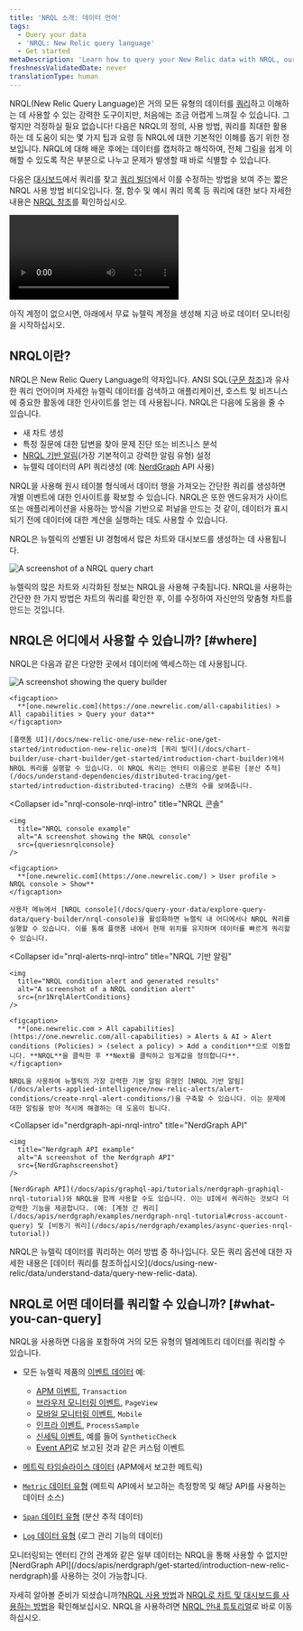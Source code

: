 ```yaml
---
title: 'NRQL 소개: 데이터 언어'
tags:
  - Query your data
  - 'NRQL: New Relic query language'
  - Get started
metaDescription: 'Learn how to query your New Relic data with NRQL, our SQL-like query language.'
freshnessValidatedDate: never
translationType: human
---
```









NRQL(New Relic Query Language)은 거의 모든 유형의 데이터를 [쿼리](/docs/using-new-relic/data/understand-data/query-new-relic-data)하고 이해하는 데 사용할 수 있는 강력한 도구이지만, 처음에는 조금 어렵게 느껴질 수 있습니다. 그렇지만 걱정하실 필요 없습니다! 다음은 NRQL의 정의, 사용 방법, 쿼리를 최대한 활용하는 데 도움이 되는 몇 가지 팁과 요령 등 NRQL에 대한 기본적인 이해를 돕기 위한 정보입니다. NRQL에 대해 배운 후에는 데이터를 캡처하고 해석하여, 전체 그림을 쉽게 이해할 수 있도록 작은 부분으로 나누고 문제가 발생할 때 바로 식별할 수 있습니다.

다음은 [대시보드](/docs/query-your-data/explore-query-data/dashboards/introduction-dashboards)에서 쿼리를 찾고 [쿼리 빌더](/docs/query-your-data/explore-query-data/query-builder/introduction-query-builder)에서 이를 수정하는 방법을 보여 주는 짧은 NRQL 사용 방법 비디오입니다. 절, 함수 및 예시 쿼리 목록 등 쿼리에 대한 보다 자세한 내용은 [NRQL 참조](/docs/query-your-data/nrql-new-relic-query-language/get-started/nrql-syntax-clauses-functions)를 확인하십시오.

<Video
  id="ad6hZPHAsME"
  type="youtube"
/>

아직 계정이 없으시면, 아래에서 무료 뉴렐릭 계정을 생성해 지금 바로 데이터 모니터링을 시작하십시오.

<InlineSignup/>

## NRQL이란?

NRQL은 New Relic Query Language의 약자입니다. ANSI SQL([구문 참조](/docs/query-your-data/nrql-new-relic-query-language/get-started/introduction-nrql-how-nrql-works/#syntax))과 유사한 쿼리 언어이며 자세한 뉴렐릭 데이터를 검색하고 애플리케이션, 호스트 및 비즈니스에 중요한 활동에 대한 인사이트를 얻는 데 사용됩니다. NRQL은 다음에 도움을 줄 수 있습니다.

* 새 차트 생성
* 특정 질문에 대한 답변을 찾아 문제 진단 또는 비즈니스 분석
* [NRQL 기반 알림](/docs/alerts-applied-intelligence/new-relic-alerts/alert-conditions/create-nrql-alert-conditions)(가장 기본적이고 강력한 알림 유형) 설정
* 뉴렐릭 데이터의 API 쿼리생성 (예: [NerdGraph](/docs/apis/graphql-api/tutorials/nerdgraph-graphiql-nrql-tutorial) API 사용)

NRQL을 사용해 원시 테이블 형식에서 데이터 행을 가져오는 간단한 쿼리를 생성하면 개별 이벤트에 대한 인사이트를 확보할 수 있습니다. NRQL은 또한 엔드유저가 사이트 또는 애플리케이션을 사용하는 방식을 기반으로 퍼널을 만드는 것 같이, 데이터가 표시되기 전에 데이터에 대한 계산을 실행하는 데도 사용할 수 있습니다.

NRQL은 뉴렐릭의 선별된 UI 경험에서 많은 차트와 대시보드를 생성하는 데 사용됩니다.

<img
  title="new-relic-view-chart-nrql-query.png"
  alt="A screenshot of a NRQL query chart"
  src={queriesnrqlViewQueryforChart}
/>

<figcaption>
  뉴렐릭의 많은 차트와 시각화된 정보는 NRQL을 사용해 구축됩니다. NRQL을 사용하는 간단한 한 가지 방법은 차트의 쿼리를 확인한 후, 이를 수정하여 자신만의 맞춤형 차트를 만드는 것입니다.
</figcaption>

## NRQL은 어디에서 사용할 수 있습니까? [#where]

NRQL은 다음과 같은 다양한 곳에서 데이터에 액세스하는 데 사용됩니다.

<CollapserGroup>
  <Collapser
    id="query-builder-nrql-intro"
    title="쿼리 빌더"
  >
    <img
      title="Query builder example"
      alt="A screenshot showing the query builder"
      src={queriesnrqlNrqlExampleTimeseries}
    />

    <figcaption>
      **[one.newrelic.com](https://one.newrelic.com/all-capabilities) > All capabilities > Query your data**
    </figcaption>

    [플랫폼 UI](/docs/new-relic-one/use-new-relic-one/get-started/introduction-new-relic-one)의 [쿼리 빌더](/docs/chart-builder/use-chart-builder/get-started/introduction-chart-builder)에서 NRQL 쿼리를 실행할 수 있습니다. 이 NRQL 쿼리는 엔터티 이름으로 분류된 [분산 추적](/docs/understand-dependencies/distributed-tracing/get-started/introduction-distributed-tracing) 스팬의 수를 보여줍니다.
  </Collapser>

  <Collapser
    id="nrql-console-nrql-intro"
    title="NRQL 콘솔"
  >
    <img
      title="NRQL console example"
      alt="A screenshot showing the NRQL console"
      src={queriesnrqlconsole}
    />

    <figcaption>
      **[one.newrelic.com](https://one.newrelic.com/) > User profile > NRQL console > Show**
    </figcaption>

    사용자 메뉴에서 [NRQL console](/docs/query-your-data/explore-query-data/query-builder/nrql-console)을 활성화하면 뉴렐릭 내 어디에서나 NRQL 쿼리를 실행할 수 있습니다. 이를 통해 플랫폼 내에서 현재 위치를 유지하며 데이터를 빠르게 쿼리할 수 있습니다.
  </Collapser>

  <Collapser
    id="nrql-alerts-nrql-intro"
    title="NRQL 기반 알림"
  >
    <img
      title="NRQL condition alert and generated results"
      alt="A screenshot of a NRQL condition alert"
      src={nr1NrqlAlertConditions}
    />

    <figcaption>
      **[one.newrelic.com > All capabilities](https://one.newrelic.com/all-capabilities) > Alerts & AI > Alert conditions (Policies) > (select a policy) > Add a condition**으로 이동합니다. **NRQL**을 클릭한 후 **Next를 클릭하고 임계값을 정의합니다**.
    </figcaption>

    NRQL을 사용하여 뉴렐릭의 가장 강력한 기본 알림 유형인 [NRQL 기반 알림](/docs/alerts-applied-intelligence/new-relic-alerts/alert-conditions/create-nrql-alert-conditions/)을 구축할 수 있습니다. 이는 문제에 대한 알림을 받아 적시에 해결하는 데 도움이 됩니다.
  </Collapser>

  <Collapser
    id="nerdgraph-api-nrql-intro"
    title="NerdGraph API"
  >
    <img
      title="Nerdgraph API example"
      alt="A screenshot of the Nerdgraph API"
      src={NerdGraphscreenshot}
    />

    [NerdGraph API](/docs/apis/graphql-api/tutorials/nerdgraph-graphiql-nrql-tutorial)와 NRQL을 함께 사용할 수도 있습니다. 이는 UI에서 쿼리하는 것보다 더 강력한 기능을 제공합니다. (예: [계정 간 쿼리](/docs/apis/nerdgraph/examples/nerdgraph-nrql-tutorial#cross-account-query) 및 [비동기 쿼리](/docs/apis/nerdgraph/examples/async-queries-nrql-tutorial))
  </Collapser>
</CollapserGroup>

<Callout variant="tip">
  NRQL은 뉴렐릭 데이터를 쿼리하는 여러 방법 중 하나입니다. 모든 쿼리 옵션에 대한 자세한 내용은 [데이터 쿼리를 참조하십시오](/docs/using-new-relic/data/understand-data/query-new-relic-data).
</Callout>

## NRQL로 어떤 데이터를 쿼리할 수 있습니까? [#what-you-can-query]

NRQL을 사용하면 다음을 포함하여 거의 모든 유형의 텔레메트리 데이터를 쿼리할 수 있습니다.

* 모든 뉴렐릭 제품의 [이벤트 데이터](/docs/using-new-relic/data/understand-data/new-relic-data-types#event-data) 예:

  * [APM 이벤트](/docs/insights/insights-data-sources/default-data/apm-default-events-insights), `Transaction`
  * [브라우저 모니터링 이벤트](/docs/insights/insights-data-sources/default-data/browser-default-events-insights), `PageView`
  * [모바일 모니터링 이벤트](/docs/insights/insights-data-sources/default-data/mobile-default-events-insights), `Mobile`
  * [인프라 이벤트](/docs/infrastructure/manage-your-data/data-instrumentation/default-infrastructure-events), `ProcessSample`
  * [신세틱 이벤트](/docs/insights/insights-data-sources/default-data/synthetics-default-events-insights), 예를 들어 `SyntheticCheck`
  * [Event API](/docs/insights/insights-data-sources/custom-data/introduction-event-api)로 보고된 것과 같은 커스텀 이벤트

* [메트릭 타임슬라이스 데이터](/docs/using-new-relic/data/understand-data/new-relic-data-types#timeslice-data) (APM에서 보고한 메트릭)

* [`Metric` 데이터 유형](/docs/data-apis/understand-data/new-relic-data-types/#dimensional-metrics) (메트릭 API에서 보고하는 측정항목 및 해당 API를 사용하는 데이터 소스)

* [`Span` 데이터 유형](/docs/using-new-relic/data/understand-data/new-relic-data-types#trace-data) (분산 추적 데이터)

* [`Log` 데이터 유형](/docs/using-new-relic/data/understand-data/new-relic-data-types#log-data) (로그 관리 기능의 데이터)

<Callout variant="tip">
  모니터링되는 엔터티 간의 관계와 같은 일부 데이터는 NRQL을 통해 사용할 수 없지만 [NerdGraph API](/docs/apis/nerdgraph/get-started/introduction-new-relic-nerdgraph)를 사용하는 것이 가능합니다.
</Callout>

자세히 알아볼 준비가 되셨습니까?[NRQL 사용 방법](/docs/query-your-data/nrql-new-relic-query-language/get-started/introduction-nrql-how-nrql-works/)과 [NRQL로 차트 및 대시보드를 사용하는 방법](/docs/query-your-data/nrql-new-relic-query-language/get-started/charts-and-dashboards-with-nrql/)을 확인해보십시오. NRQL을 사용하려면 [NRQL 안내 튜토리얼](/docs/query-your-data/nrql-new-relic-query-language/get-started/introduction-nrql-tutorial/)로 바로 이동하십시오.